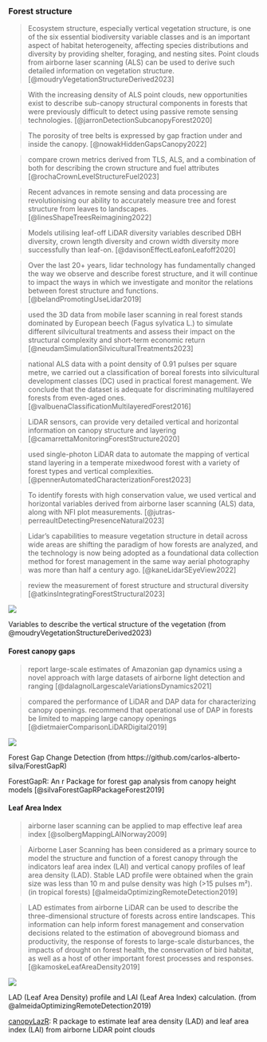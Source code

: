 
### Forest structure

> Ecosystem structure, especially vertical vegetation structure, is one of the six essential biodiversity variable classes and is an important aspect of habitat heterogeneity, affecting species distributions and diversity by providing shelter, foraging, and nesting sites. Point clouds from airborne laser scanning (ALS) can be used to derive such detailed information on vegetation structure. [@moudryVegetationStructureDerived2023]

> With the increasing density of ALS point clouds, new opportunities exist to describe sub-canopy structural components in forests that were previously difficult to detect using passive remote sensing technologies. [@jarronDetectionSubcanopyForest2020]

> The porosity of tree belts is expressed by gap fraction under and inside the canopy. [@nowakHiddenGapsCanopy2022]

> compare crown metrics derived from TLS, ALS, and a combination of both for describing the crown structure and fuel attributes [@rochaCrownLevelStructureFuel2023]

> Recent advances in remote sensing and data processing are revolutionising our ability to accurately measure tree and forest structure from leaves to landscapes. [@linesShapeTreesReimagining2022]

> Models utilising leaf-off LiDAR diversity variables described DBH diversity, crown length diversity and crown width diversity more successfully than leaf-on. [@davisonEffectLeafonLeafoff2020]

> Over the last 20+ years, lidar technology has fundamentally changed the way we observe and describe forest structure, and it will continue to impact the ways in which we investigate
and monitor the relations between forest structure and functions.  [@belandPromotingUseLidar2019]

> used the 3D data from mobile laser scanning in real forest stands dominated by European beech (Fagus sylvatica L.) to simulate different silvicultural treatments and assess their impact on the structural complexity and short-term economic return [@neudamSimulationSilviculturalTreatments2023]

> national ALS data with a point density of 0.91 pulses per square metre, we carried out a classification of boreal forests into silvicultural development classes (DC) used in practical forest management. We conclude that the dataset is adequate for discriminating multilayered forests from even-aged ones. [@valbuenaClassificationMultilayeredForest2016]

> LiDAR sensors, can provide very detailed vertical and horizontal information on canopy structure and layering [@camarrettaMonitoringForestStructure2020]

> used single-photon LiDAR data to automate the mapping of vertical stand layering in a temperate mixedwood forest with a variety of forest types and vertical complexities. [@pennerAutomatedCharacterizationForest2023]

> To identify forests with high conservation value, we used vertical and horizontal variables derived from airborne laser scanning (ALS) data, along with NFI plot measurements. [@jutras-perreaultDetectingPresenceNatural2023]

> Lidar’s capabilities to measure vegetation structure in detail across wide areas are shifting the paradigm of how forests are analyzed, and the technology is now being adopted as a foundational data collection method for forest management in the same way aerial photography was more than half a century ago. [@kaneLidarSEyeView2022]

> review the measurement of forest structure and structural diversity [@atkinsIntegratingForestStructural2023]

::: {#fig-forest-structure}
![](https://onlinelibrary.wiley.com/cms/asset/a1635e91-2b86-4c09-8fdd-e7a43ee1ca9a/ddi13644-fig-0001-m.jpg)

Variables to describe the vertical structure of the vegetation (from @moudryVegetationStructureDerived2023)
:::


#### Forest canopy gaps

> report large-scale estimates of Amazonian gap dynamics using a novel approach with large datasets of airborne light detection and ranging [@dalagnolLargescaleVariationsDynamics2021]

> compared the performance of LiDAR and DAP data for characterizing canopy openings. 
recommend that operational use of DAP in forests be limited to mapping large canopy openings [@dietmaierComparisonLiDARDigital2019]

::: {#fig-canopy-gaps}
![](https://raw.githubusercontent.com/carlos-alberto-silva/ForestGapR/master/readme/fig_4.png)

Forest Gap Change Detection (from https://github.com/carlos-alberto-silva/ForestGapR)
:::

ForestGapR: An r Package for forest gap analysis from canopy height models [@silvaForestGapRPackageForest2019]

#### Leaf Area Index

> airborne laser scanning can be applied to map effective leaf area
index [@solbergMappingLAINorway2009]

> Airborne Laser Scanning has been considered as a primary source to model the structure and function of a forest canopy through the indicators leaf area index (LAI) and vertical canopy profiles of leaf area density (LAD). Stable LAD profile were obtained when the grain size was less than 10 m and pulse density was high (>15 pulses m²). (in tropical forests) [@almeidaOptimizingRemoteDetection2019]

> LAD estimates from airborne LiDAR can be used to describe the three-dimensional structure of forests across entire landscapes. This information can help inform forest management and conservation decisions related to the estimation of aboveground biomass and productivity, the response of forests to large-scale disturbances, the impacts of drought on forest health, the conservation of bird habitat, as well as a host of other important forest processes and responses. [@kamoskeLeafAreaDensity2019]


::: {#fig-lai}
![](https://www.researchgate.net/profile/Danilo-Almeida/publication/330203798/figure/fig4/AS:712488966447105@1546882015531/LAD-Leaf-Area-Density-profile-and-LAI-Leaf-Area-Index-calculation-Gray-voxels.ppm)

LAD (Leaf Area Density) profile and LAI (Leaf Area Index) calculation. (from @almeidaOptimizingRemoteDetection2019)
:::

[canopyLazR](https://github.com/akamoske/canopyLazR): R package to estimate leaf area density (LAD) and leaf area index (LAI) from airborne LiDAR point clouds